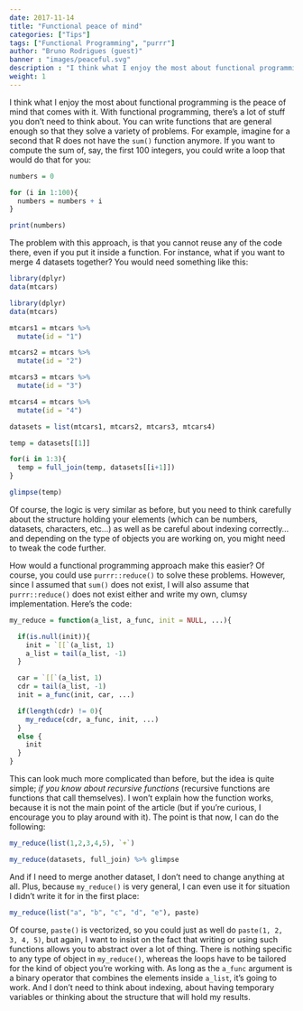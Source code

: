 ```yaml
---
date: 2017-11-14
title: "Functional peace of mind"
categories: ["Tips"]
tags: ["Functional Programming", "purrr"]
author: "Bruno Rodrigues (guest)"
banner : "images/peaceful.svg"
description : "I think what I enjoy the most about functional programming is the peace of mind that comes with it. Let me show you what I mean through examples."
weight: 1
---
```


I think what I enjoy the most about functional programming is the peace of mind that comes with it.
With functional programming, there's a lot of stuff you don't need to think about. You can write
functions that are general enough so that they solve a variety of problems. For example, imagine
for a second that R does not have the `sum()` function anymore. If you want to compute the sum of,
say, the first 100 integers, you could write a loop that would do that for you:

```r
numbers = 0

for (i in 1:100){
  numbers = numbers + i
}

print(numbers)
```

The problem with this approach, is that you cannot reuse any of the code there, even if you put it
inside a function. For instance, what if you want to merge 4 datasets together? You would need
something like this:

```r
library(dplyr)
data(mtcars)
```

```r
library(dplyr)
data(mtcars)
```

```r
mtcars1 = mtcars %>%
  mutate(id = "1")

mtcars2 = mtcars %>%
  mutate(id = "2")

mtcars3 = mtcars %>%
  mutate(id = "3")

mtcars4 = mtcars %>%
  mutate(id = "4")

datasets = list(mtcars1, mtcars2, mtcars3, mtcars4)

temp = datasets[[1]]

for(i in 1:3){
  temp = full_join(temp, datasets[[i+1]])
}

glimpse(temp)
```

Of course, the logic is very similar as before, but you need to think carefully about the structure
holding your elements (which can be numbers, datasets, characters, etc...) as well as be careful
about indexing correctly... and depending on the type of objects you are working on, you might need
to tweak the code further.

How would a functional programming approach make this easier? Of course, you could use
`purrr::reduce()` to solve these problems. However, since I assumed that `sum()` does not exist,
I will also assume that `purrr::reduce()` does not exist either and write my own, clumsy
implementation. Here's the code:

```r
my_reduce = function(a_list, a_func, init = NULL, ...){

  if(is.null(init)){
    init = `[[`(a_list, 1)
    a_list = tail(a_list, -1)
  }

  car = `[[`(a_list, 1)
  cdr = tail(a_list, -1)
  init = a_func(init, car, ...)

  if(length(cdr) != 0){
    my_reduce(cdr, a_func, init, ...)
  }
  else {
    init
  }
}
```

This can look much more complicated than before, but the idea is quite simple; *if you know about
recursive functions* (recursive functions are functions that call themselves). I won't explain how
the function works, because it is not the main point of the article (but if
you're curious, I encourage you to play around with it). The point is that now, I can do the following:

```r
my_reduce(list(1,2,3,4,5), `+`)

my_reduce(datasets, full_join) %>% glimpse
```

And if I need to merge another dataset, I don't need to change anything at all. Plus, because `my_reduce()` 
is very general, I can even use it for situation I didn't write it for in the first place:

```r
my_reduce(list("a", "b", "c", "d", "e"), paste)
```

Of course, `paste()` is vectorized, so you could just as well do `paste(1, 2, 3, 4, 5)`, but again, I want
to insist on the fact that writing or using such functions allows you to abstract over a lot of thing.
There is nothing specific to any type of object in `my_reduce()`, whereas the loops have to be tailored
for the kind of object you're working with. As long as the `a_func` argument is a binary operator
that combines the elements inside `a_list`, it's going to work. And I don't need to think about
indexing, about having temporary variables or thinking about the structure that will hold my
results.